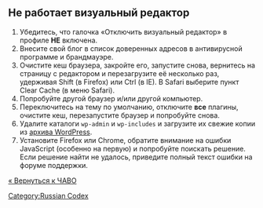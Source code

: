 == Не работает визуальный редактор ==

# Убедитесь, что галочка «Отключить визуальный редактор» в профиле '''НЕ''' включена.
# Внесите свой блог в список доверенных адресов в антивирусной программе и брандмауэре.
# Очистите кеш браузера, закройте его, запустите снова, вернитесь на страницу с редактором и перезагрузите её несколько раз, удерживая Shift (в Firefox) или Ctrl (в IE). В Safari выберите пункт Clear Cache (в меню Safari).
# Попробуйте другой браузер и/или другой компьютер.
# Переключитесь на тему по умолчанию, отключите '''все''' плагины, очистите кеш, перезапустите браузер и попробуйте снова.
# Удалите каталоги <tt>wp-admin</tt> и <tt>wp-includes</tt> и загрузите их свежие копии из [http://ru.wordpress.org/releases/ архива WordPress].
# Установите Firefox или Chrome, обратите внимание на ошибки JavaScript (особенно на первую) и попробуйте поискать решение. Если решение найти не удалось, приведите полный текст ошибки на форуме поддержки.

[[ЧАВО|« Вернуться к ЧАВО]]

[[Category:Russian Codex]]